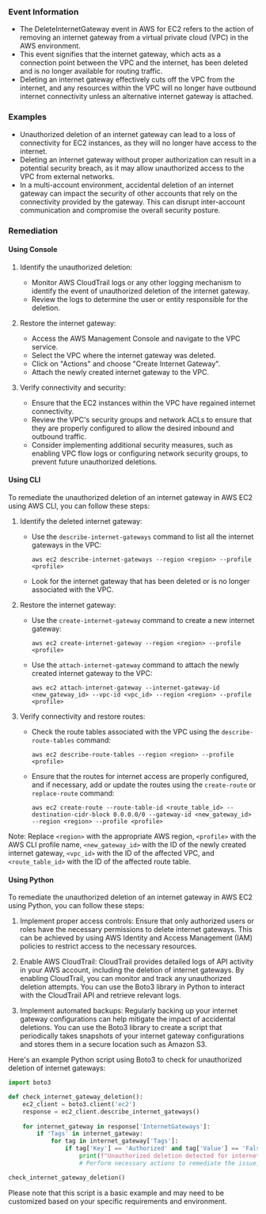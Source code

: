 
### Event Information

- The DeleteInternetGateway event in AWS for EC2 refers to the action of removing an internet gateway from a virtual private cloud (VPC) in the AWS environment.
- This event signifies that the internet gateway, which acts as a connection point between the VPC and the internet, has been deleted and is no longer available for routing traffic.
- Deleting an internet gateway effectively cuts off the VPC from the internet, and any resources within the VPC will no longer have outbound internet connectivity unless an alternative internet gateway is attached.


### Examples

- Unauthorized deletion of an internet gateway can lead to a loss of connectivity for EC2 instances, as they will no longer have access to the internet.
- Deleting an internet gateway without proper authorization can result in a potential security breach, as it may allow unauthorized access to the VPC from external networks.
- In a multi-account environment, accidental deletion of an internet gateway can impact the security of other accounts that rely on the connectivity provided by the gateway. This can disrupt inter-account communication and compromise the overall security posture.

### Remediation

#### Using Console

1. Identify the unauthorized deletion: 
   - Monitor AWS CloudTrail logs or any other logging mechanism to identify the event of unauthorized deletion of the internet gateway.
   - Review the logs to determine the user or entity responsible for the deletion.

2. Restore the internet gateway:
   - Access the AWS Management Console and navigate to the VPC service.
   - Select the VPC where the internet gateway was deleted.
   - Click on "Actions" and choose "Create Internet Gateway".
   - Attach the newly created internet gateway to the VPC.

3. Verify connectivity and security:
   - Ensure that the EC2 instances within the VPC have regained internet connectivity.
   - Review the VPC's security groups and network ACLs to ensure that they are properly configured to allow the desired inbound and outbound traffic.
   - Consider implementing additional security measures, such as enabling VPC flow logs or configuring network security groups, to prevent future unauthorized deletions.

#### Using CLI

To remediate the unauthorized deletion of an internet gateway in AWS EC2 using AWS CLI, you can follow these steps:

1. Identify the deleted internet gateway:
   - Use the `describe-internet-gateways` command to list all the internet gateways in the VPC: 
     ```
     aws ec2 describe-internet-gateways --region <region> --profile <profile>
     ```
   - Look for the internet gateway that has been deleted or is no longer associated with the VPC.

2. Restore the internet gateway:
   - Use the `create-internet-gateway` command to create a new internet gateway:
     ```
     aws ec2 create-internet-gateway --region <region> --profile <profile>
     ```
   - Use the `attach-internet-gateway` command to attach the newly created internet gateway to the VPC:
     ```
     aws ec2 attach-internet-gateway --internet-gateway-id <new_gateway_id> --vpc-id <vpc_id> --region <region> --profile <profile>
     ```

3. Verify connectivity and restore routes:
   - Check the route tables associated with the VPC using the `describe-route-tables` command:
     ```
     aws ec2 describe-route-tables --region <region> --profile <profile>
     ```
   - Ensure that the routes for internet access are properly configured, and if necessary, add or update the routes using the `create-route` or `replace-route` command:
     ```
     aws ec2 create-route --route-table-id <route_table_id> --destination-cidr-block 0.0.0.0/0 --gateway-id <new_gateway_id> --region <region> --profile <profile>
     ```

Note: Replace `<region>` with the appropriate AWS region, `<profile>` with the AWS CLI profile name, `<new_gateway_id>` with the ID of the newly created internet gateway, `<vpc_id>` with the ID of the affected VPC, and `<route_table_id>` with the ID of the affected route table.

#### Using Python

To remediate the unauthorized deletion of an internet gateway in AWS EC2 using Python, you can follow these steps:

1. Implement proper access controls: Ensure that only authorized users or roles have the necessary permissions to delete internet gateways. This can be achieved by using AWS Identity and Access Management (IAM) policies to restrict access to the necessary resources.

2. Enable AWS CloudTrail: CloudTrail provides detailed logs of API activity in your AWS account, including the deletion of internet gateways. By enabling CloudTrail, you can monitor and track any unauthorized deletion attempts. You can use the Boto3 library in Python to interact with the CloudTrail API and retrieve relevant logs.

3. Implement automated backups: Regularly backing up your internet gateway configurations can help mitigate the impact of accidental deletions. You can use the Boto3 library to create a script that periodically takes snapshots of your internet gateway configurations and stores them in a secure location such as Amazon S3.

Here's an example Python script using Boto3 to check for unauthorized deletion of internet gateways:

```python
import boto3

def check_internet_gateway_deletion():
    ec2_client = boto3.client('ec2')
    response = ec2_client.describe_internet_gateways()
    
    for internet_gateway in response['InternetGateways']:
        if 'Tags' in internet_gateway:
            for tag in internet_gateway['Tags']:
                if tag['Key'] == 'Authorized' and tag['Value'] == 'False':
                    print(f"Unauthorized deletion detected for internet gateway: {internet_gateway['InternetGatewayId']}")
                    # Perform necessary actions to remediate the issue, such as restoring the internet gateway or notifying the appropriate personnel.

check_internet_gateway_deletion()
```

Please note that this script is a basic example and may need to be customized based on your specific requirements and environment.

